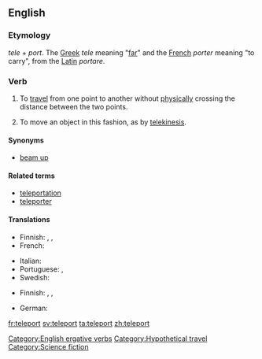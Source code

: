 ==English==
{{wikipedia|teleportation}}

===Etymology===
''tele'' + ''port''. The [[Greek]] ''tele'' meaning "[[far]]" and the [[French]] ''porter'' meaning "to carry", from the [[Latin]] ''portare''.

===Verb===
{{en-verb}}

# {{intransitive}} To [[travel]] from one point to another without [[physically]] crossing the distance between the two points.
# {{transitive}} To move an object in this fashion, as by [[telekinesis]].

====Synonyms====
* {{sense|To travel from one point to another without physically crossing the distance}} [[beam up]]

====Related terms====
* [[teleportation]]
* [[teleporter]]

====Translations====
{{trans-top|travel without physically crossing distance}}
* Finnish: {{t|fi|kaukosiirtyä}}, {{t|fi|etäsiirtyä}}, {{t|fi|teleportata}} {{qualifier|slang}}
* French: {{t+|fr|téléporter}}
{{trans-mid}}
* Italian: {{t-|it|teletrasportare}}
* Portuguese: {{t|pt|teletransportar}}, {{t|pt|teleportar}}
* Swedish: {{t|sv|teleportera}}
{{trans-bottom}}

{{trans-top|move an object by teleportation}}
* Finnish: {{t|fi|kaukosiirtää}}, {{t|fi|etäsiirtää}}, {{t|fi|teleportata}} {{qualifier|slang}}
{{trans-mid}}
{{trans-bottom}}

{{checktrans-top}}
* German: {{t|de|teleportieren}}
{{trans-mid}}
{{trans-bottom}}

[[Category:English ergative verbs]]
[[Category:Hypothetical travel]]
[[Category:Science fiction]]

[[fr:teleport]]
[[sv:teleport]]
[[ta:teleport]]
[[zh:teleport]]